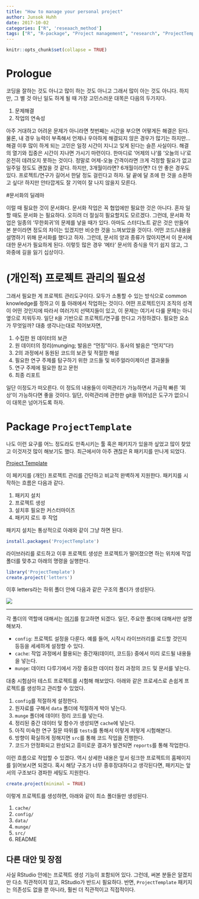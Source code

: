 ```yaml
---
title: "How to manage your personal project"
author: Junsok Huhh
date: 2017-10-02
categories: ["R", 'reseaach_method']
tags: ["R", "R-package", "Project management", "research", "ProjectTemplate"]
---
```

  
```r
knitr::opts_chunk$set(collapse = TRUE)
```

# Prologue 

코딩을 잘하는 것도 아니고 많이 하는 것도 아니고 그래서 많이 아는 것도 아니다. 하지만, 그 별 것 아닌 일도 하게 될 때 가장 고민스러운 대목은 다음의 두가지다.  

  1. 문제해결
  2. 작업의 연속성 

아주 거대하고 어려운 문제가 아니라면 첫번째는 시간을 부으면 어떻게든 해결은 된다. 물론, 내 경우 능력이 부족해서 언제나 우아하게 해결되지 않은 경우가 많기는 하지만... 해결 이후 많이 하게 되는 고민은 일정 시간이 지니고 잊게 된다는 슬픈 사실이다. 해결의 열기와 집중은 시간이 지나면 가시기 마련이다. 한마디로 '어제의 나'를 '오늘의 나'로 온전히 데려오지 못하는 것이다. 정말로 어제-오늘 간격이라면 크게 걱정할 필요가 없고 일주일 정도도 괜찮을 것 같다. 하지만, 3개월이라면? 6개월이라면? 더 안 좋은 경우도 있다. 프로젝트/연구가 길어서 한달 정도 걸린다고 하자. 달 끝에 달 초에 한 것을 소환하고 싶다! 하지만 안타깝게도 잘 기억이 잘 나지 않을지 모른다. 

#문서화의 딜레마

이럴 때 필요한 것이 문서화다. 문서화 작업은 꼭 협업에만 필요한 것은 아니다. 혼자 일할 때도 문서화 는 필요하다. 오히려 더 절실히 필요할지도 모르겠다. 그런데, 문서화 작업은 일종의 '무한회귀'의 문제를 낳을 때가 있다. 아마도 스터디노트 같은 것은 만들어본 분이라면 정도의 차이는 있겠지만 비슷한 것을 느껴보았을 것이다. 어떤 코드/내용을 설명하기 위해 문서화를 했다고 하자. 그런데, 문서의 양과 종류가 많아지면서 이 문서에 대한 문서가 필요하게 된다. 이렇듯 많은 경우 '메타' 문서의 증식을 막기 쉽지 않고, 그 와중에 길을 잃기 십상이다.  

# (개인적) 프로젝트 관리의 필요성 

그래서 필요한 게 프로젝트 관리도구이다. 모두가 소통할 수 있는 방식으로 common knowledge를 정하고 이 틀 아래에서 작업하는 것이다. 어떤 프로젝트인지 조직의 성격이 어떤 것인지에 따라서 여러가지 선택지들이 있고, 이 문제는 여기서 다룰 문제는 아니 옆으로 치워두자. 일단 `R `을 기반으로 프로젝트/연구를 한다고 가정하겠다. 필요한 요소가 무엇일까? 대충 생각나는대로 적어보자면, 

  1. 수집한 원 데이터의 보관 
  2. 원 데이터의 정리(munging; 발음은 "먼징"이다. 동사의 발음은 "먼지"다!)
  3. 2의 과정에서 동원된 코드의 보관 및 적절한 해설 
  4. 필요한 연구 주제를 탐구하기 위한 코드들 및 비주얼라이제이션 결과물들 
  5. 연구 주제에 필요한 참고 문헌 
  6. 최종 리포트 

일단 이정도가 떠오른다. 이 정도의 내용들이 이력관리가 가능하면서 가급적 빠른 '회상'이 가능하다면 좋을 것이다. 일단, 이력관리에 관한한 git을 뛰어넘은 도구가 없으니 이 대목은 넘어가도록 하자.  

# Package `ProjectTemplate`

나도 이런 요구를 어느 정도라도 만족시키는 툴 혹은 패키지가 있을까 싶었고 많이 찾았고 이것저것 많이 해보기도 했다. 최근에서야 아주 괜찮은 R 패키지를 만나게 되었다. 

[Project Template](http://projecttemplate.net) 

이 페키지를 (개인) 프로젝트 관리를 간단하고 비교적 완벽하게 지원한다. 패키지를 시작하는 흐름은 다음과 같다. 

  1. 패키지 설치 
  2. 프로젝트 생성 
  3. 설치후 필요한 커스터마이즈 
  4. 패키지 로드 후 작업 

패키지 설치는 통상적으로 아래와 같이 그냥 하면 된다. 
```r
install.packages('ProjectTemplate')
```

라이브러리를 로드하고 이후 프로젝트 생성은 프로젝트가 떨어졌으면 하는 위치에 작업 폴더를 맞추고 아래의 명령을 실행한다. 
```r
library('ProjectTemplate')
create.project('letters')
```

이후 letters라는 하위 폴더 안에 다음과 같은 구조의 폴더가 생성된다. 

![](http://projecttemplate.net/directories.png)     

----

각 폴더의 역할에 대해서는 [여기](http://projecttemplate.net/architecture.html)를 참고하면 되겠다. 일단, 주요한 폴더에 대해서만 설명해보자. 

  * `config`: 프로젝트 설정을 다룬다. 예를 들어, 시작시 라이브러리를 로드할 것인지 등등을 세세하게 설정할 수 있다. 
  * `cache`: 작업 과정에서 활용되는 중간재(데이터, 코드등) 중에서 미리 로드될 내용들을 넣는다. 
  * `munge`: 데이터 다루기에서 가장 중요한 데이터 정리 과정의 코드 및 문서를 넣는다. 
 
대충 시험삼아 테스트 프로젝트를 시험해 해보았다. 아래와 같은 프로세스로 손쉽게 프로젝트를 생성하고 관리할 수 있었다. 

  1. `config`를 적절하게 설정한다. 
  2. 원자료를 구해서 `data` 폴더에 적절하게 박아 넣는다. 
  3. `munge` 폴더에 데이터 정리 코드를 넣는다. 
  4. 정리된 중간 데이터 및 함수가 생성되면 `cache`에 넣는다. 
  5. 아직 미숙한 연구 질문 따위를 `tests`를 통해서 이렇게 저렇게 시험해본다. 
  6. 방향이 확실하게 정해지면 `src`를 통해 코드 작업을 진행한다. 
  7. 코드가 안정화되고 완성되고 흥미로운 결과가 발견되면 `reports`를 통해 작업한다. 
  
이런 흐름으로 작업할 수 있겠다. 역시 상세한 내용은 앞서 링크한 프로젝트의 홈페이지를 읽어보시면 되겠다. 혹시 해당 구조가 너무 중후장대하다고 생각된다면, 패키지는 앞서의 구조보다 경파한 세팅도 지원한다. 

```r
create.project(minimal = TRUE)
```

이렇게 프로젝트를 생성하면, 아래와 같이 최소 폴더들만 생성된다. 

  1. `cache/` 
  2. `config/` 
  3. `data/` 
  4. `munge/` 
  5. `src/`
  6. README 
 
## 다른 대안 및 장점 

사실 RStudio 안에는 프로젝트 생성 기능이 포함되어 있다. 그런데, 써본 분들은 알겠지만 다소 직관적이지 않고, RStudio가 반드시 필요하다. 반면, `ProjectTemplate` 패키지는 의존성도 없을 뿐 아니라, 훨씬 더 직관적이고 직접적이다. 
